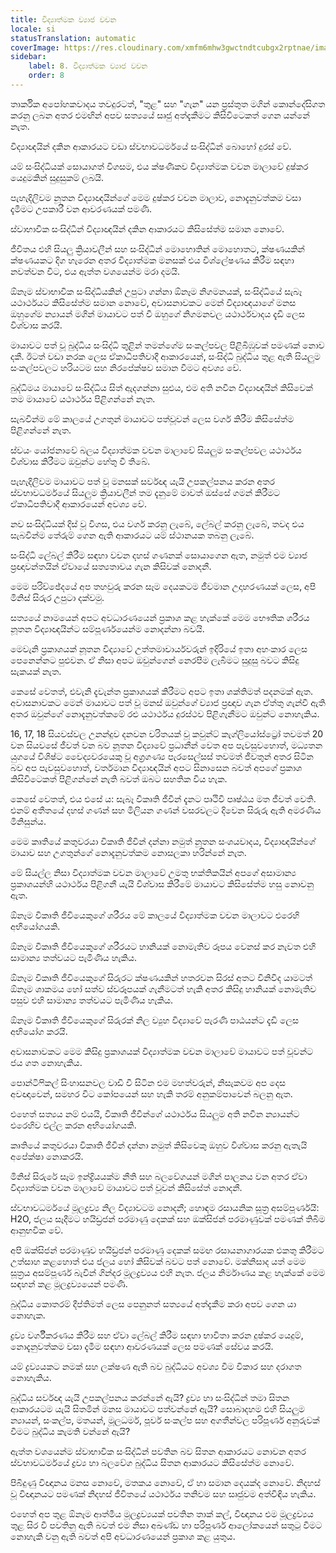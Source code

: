 ```yaml
---
title: විද්‍යාත්මක ව්‍යාජ වචන
locale: si
statusTranslation: automatic
coverImage: https://res.cloudinary.com/xmfm6mhw3gwctndtcubgx2rptnae/image/upload/v1741354419/small_cover_la_gran_rebelion_28716e29d2.webp
sidebar:
    label: 8. විද්‍යාත්මක ව්‍යාජ වචන
    order: 8
---
```

තාර්කික අපෝහකවාදය තවදුරටත්, "තුළ" සහ "ගැන" යන ප්‍රස්තුත මගින් කොන්දේසිගත කරනු ලබන අතර එමඟින් අපව සත්‍යයේ සෘජු අත්දැකීමට කිසිවිටෙකත් ගෙන යන්නේ නැත.

විද්‍යාඥයින් දකින ආකාරයට වඩා ස්වභාවධර්මයේ සංසිද්ධීන් බොහෝ දුරස් වේ.

යම් සංසිද්ධියක් සොයාගත් විගසම, එය ක්ෂණිකව විද්‍යාත්මක වචන මාලාවේ දුෂ්කර යෙදුමකින් සුදුසුකම් ලබයි.

පැහැදිලිවම නූතන විද්‍යාඥයින්ගේ මෙම දුෂ්කර වචන මාලාව, නොදැනුවත්කම වසා දැමීමට උපකාරී වන ආවරණයක් පමණි.

ස්වාභාවික සංසිද්ධීන් විද්‍යාඥයින් දකින ආකාරයට කිසිසේත්ම සමාන නොවේ.

ජීවිතය එහි සියලු ක්‍රියාවලීන් සහ සංසිද්ධීන් මොහොතින් මොහොතට, ක්ෂණයකින් ක්ෂණයකට දිග හැරෙන අතර විද්‍යාත්මක මනසක් එය විශ්ලේෂණය කිරීම සඳහා නවත්වන විට, එය ඇත්ත වශයෙන්ම මරා දමයි.

ඕනෑම ස්වාභාවික සංසිද්ධියකින් උපුටා ගන්නා ඕනෑම නිගමනයක්, සංසිද්ධියේ සැබෑ යථාර්ථයට කිසිසේත්ම සමාන නොවේ, අවාසනාවකට මෙන් විද්‍යාඥයාගේ මනස ඔහුගේම න්‍යායන් මගින් මායාවට පත් වී ඔහුගේ නිගමනවල යථාර්ථවාදය දැඩි ලෙස විශ්වාස කරයි.

මායාවට පත් වූ බුද්ධිය සංසිද්ධි තුළින් තමන්ගේම සංකල්පවල පිළිබිඹුවක් පමණක් නොව දකී. ඊටත් වඩා නරක ලෙස ඒකාධිපතිවාදී ආකාරයෙන්, සංසිද්ධි බුද්ධිය තුළ ඇති සියලුම සංකල්පවලට හරියටම සහ නිරපේක්ෂව සමාන වීමට අවශ්‍ය වේ.

බුද්ධිමය මායාවේ සංසිද්ධිය සිත් ඇදගන්නා සුළුය, එම අති නවීන විද්‍යාඥයින් කිසිවෙක් තම මායාවේ යථාර්ථය පිළිගන්නේ නැත.

සැබවින්ම මේ කාලයේ උගතුන් මායාවට පත්වූවන් ලෙස වර්ග කිරීම කිසිසේත්ම පිළිගන්නේ නැත.

ස්වයං යෝජනාවේ බලය විද්‍යාත්මක වචන මාලාවේ සියලුම සංකල්පවල යථාර්ථය විශ්වාස කිරීමට ඔවුන්ට හේතු වී තිබේ.

පැහැදිලිවම මායාවට පත් වූ මනසක් සර්වඥ යැයි උපකල්පනය කරන අතර ස්වභාවධර්මයේ සියලුම ක්‍රියාවලීන් තම දැනුමේ මාවත් ඔස්සේ ගමන් කිරීමට ඒකාධිපතිවාදී ආකාරයෙන් අවශ්‍ය වේ.

නව සංසිද්ධියක් දිස් වූ විගස, එය වර්ග කරනු ලැබේ, ලේබල් කරනු ලැබේ, තවද එය සැබවින්ම තේරුම් ගෙන ඇති ආකාරයට යම් ස්ථානයක තබනු ලැබේ.

සංසිද්ධි ලේබල් කිරීම සඳහා වචන දහස් ගණනක් සොයාගෙන ඇත, නමුත් එම ව්‍යාජ ප්‍රඥාවන්තයින් ඒවායේ සත්‍යතාවය ගැන කිසිවක් නොදනී.

මෙම පරිච්ඡේදයේ අප තහවුරු කරන සෑම දෙයකටම ජීවමාන උදාහරණයක් ලෙස, අපි මිනිස් සිරුර උපුටා දක්වමු.

සත්‍යයේ නාමයෙන් අපට අවධාරණයෙන් ප්‍රකාශ කළ හැක්කේ මෙම භෞතික ශරීරය නූතන විද්‍යාඥයින්ට සම්පූර්ණයෙන්ම නොදන්නා බවයි.

මෙවැනි ප්‍රකාශයක් නූතන විද්‍යාවේ උත්තමාචාර්යවරුන් ඉදිරියේ ඉතා අහංකාර ලෙස පෙනෙන්නට පුළුවන. ඒ නිසා අපට ඔවුන්ගෙන් නෙරපීම ලැබීමට සුදුසු බවට කිසිදු සැකයක් නැත.

කෙසේ වෙතත්, එවැනි දැවැන්ත ප්‍රකාශයක් කිරීමට අපට ඉතා ශක්තිමත් පදනමක් ඇත. අවාසනාවකට මෙන් මායාවට පත් වූ මනස් ඔවුන්ගේ ව්‍යාජ ප්‍රඥාව ගැන ඒත්තු ගැන්වී ඇති අතර ඔවුන්ගේ නොදැනුවත්කමේ රළු යථාර්ථය දුරස්ථව පිළිගැනීමට ඔවුන්ට නොහැකිය.

16, 17, 18 සියවස්වල උනන්දුව දනවන චරිතයක් වූ කවුන්ට් කැග්ලියෝස්ට්‍රෝ තවමත් 20 වන සියවසේ ජීවත් වන බව නූතන විද්‍යාවේ ප්‍රධානීන් වෙත අප පැවසුවහොත්, මධ්‍යතන යුගයේ විශිෂ්ට වෛද්‍යවරයෙකු වූ අග්‍රගණ්‍ය පැරසෙල්සස් තවමත් ජීවතුන් අතර සිටින බව අප පැවසුවහොත්, වර්තමාන විද්‍යාඥයින් අපට සිනාසෙන බවත් අපගේ ප්‍රකාශ කිසිවිටෙකත් පිළිගන්නේ නැති බවත් ඔබට සහතික විය හැක.

කෙසේ වෙතත්, එය එසේ ය: සැබෑ විකෘති ජීවීන් දැනට පෘථිවි පෘෂ්ඨය මත ජීවත් වෙති. එනම් අතීතයේ දහස් ගණන් සහ මිලියන ගණන් වසරවලට දිවෙන සිරුරු ඇති අමරණීය මිනිසුන්ය.

මෙම කෘතියේ කතුවරයා විකෘති ජීවීන් දන්නා නමුත් නූතන සංශයවාදය, විද්‍යාඥයින්ගේ මායාව සහ උගතුන්ගේ නොදැනුවත්කම නොසලකා හරින්නේ නැත.

මේ සියල්ල නිසා විද්‍යාත්මක වචන මාලාවේ උමතු භක්තිකයින් අපගේ අසාමාන්‍ය ප්‍රකාශයන්හි යථාර්ථය පිළිගනී යැයි විශ්වාස කිරීමේ මායාවට කිසිසේත්ම හසු නොවනු ඇත.

ඕනෑම විකෘති ජීවියෙකුගේ ශරීරය මේ කාලයේ විද්‍යාත්මක වචන මාලාවට එරෙහි අභියෝගයකි.

ඕනෑම විකෘති ජීවියෙකුගේ ශරීරයට හානියක් නොමැතිව රූපය වෙනස් කර නැවත එහි සාමාන්‍ය තත්වයට පැමිණිය හැකිය.

ඕනෑම විකෘති ජීවියෙකුගේ සිරුරට ක්ෂණයකින් හතරවන සිරස් අතට විනිවිද යාමටත් ඕනෑම ශාකමය හෝ සත්ව ස්වරූපයක් ගැනීමටත් හැකි අතර කිසිදු හානියක් නොමැතිව පසුව එහි සාමාන්‍ය තත්වයට පැමිණිය හැකිය.

ඕනෑම විකෘති ජීවියෙකුගේ සිරුරක් නිල ව්‍යුහ විද්‍යාවේ පැරණි පාඨයන්ට දැඩි ලෙස අභියෝග කරයි.

අවාසනාවකට මෙම කිසිදු ප්‍රකාශයක් විද්‍යාත්මක වචන මාලාවේ මායාවට පත් වූවන්ට ජය ගත නොහැකිය.

පොන්ටිෆිකල් සිංහාසනවල වාඩි වී සිටින එම මහත්වරුන්, නිසැකවම අප දෙස අවඥාවෙන්, සමහර විට කෝපයෙන් සහ හැකි තරම් අනුකම්පාවෙන් බලනු ඇත.

එහෙත් සත්‍යය නම් එයයි, විකෘති ජීවීන්ගේ යථාර්ථය සියලුම අති නවීන න්‍යායන්ට එරෙහිව එල්ල කරන අභියෝගයකි.

කෘතියේ කතුවරයා විකෘති ජීවීන් දන්නා නමුත් කිසිවෙකු ඔහුව විශ්වාස කරනු ඇතැයි අපේක්ෂා නොකරයි.

මිනිස් සිරුරේ සෑම ඉන්ද්‍රියයක්ම නීති සහ බලවේගයන් මගින් පාලනය වන අතර ඒවා විද්‍යාත්මක වචන මාලාවේ මායාවට පත් වූවන් කිසිසේත් නොදනී.

ස්වභාවධර්මයේ මූලද්‍රව්‍ය නිල විද්‍යාවටම නොදනී; හොඳම රසායනික සූත්‍ර අසම්පූර්ණයි: H2O, ජලය සෑදීමට හයිඩ්‍රජන් පරමාණු දෙකක් සහ ඔක්සිජන් පරමාණුවක් පමණක් තිබීම ආනුභවික වේ.

අපි ඔක්සිජන් පරමාණුව හයිඩ්‍රජන් පරමාණු දෙකක් සමඟ රසායනාගාරයක එකතු කිරීමට උත්සාහ කළහොත් එය ජලය හෝ කිසිවක් බවට පත් නොවේ. මක්නිසාද යත් මෙම සූත්‍රය අසම්පූර්ණ බැවින් ගින්දර මූලද්‍රව්‍යය එහි නැත. ජලය නිර්මාණය කළ හැක්කේ මෙම සඳහන් කළ මූලද්‍රව්‍යයෙන් පමණි.

බුද්ධිය කොතරම් දීප්තිමත් ලෙස පෙනුනත් සත්‍යයේ අත්දැකීම කරා අපව ගෙන යා නොහැක.

ද්‍රව්‍ය වර්ගීකරණය කිරීම සහ ඒවා ලේබල් කිරීම සඳහා භාවිතා කරන දුෂ්කර යෙදුම්, නොදැනුවත්කම වසා දැමීම සඳහා ආවරණයක් ලෙස පමණක් සේවය කරයි.

යම් ද්‍රව්‍යයකට නමක් සහ ලක්ෂණ ඇති බව බුද්ධියට අවශ්‍ය වීම විකාර සහ දරාගත නොහැකිය.

බුද්ධිය සර්වඥ යැයි උපකල්පනය කරන්නේ ඇයි? ද්‍රව්‍ය හා සංසිද්ධීන් තමා සිතන ආකාරයටම යැයි සිතමින් මනස මායාවට පත්වන්නේ ඇයි? සොබාදහම එහි සියලුම න්‍යායන්, සංකල්ප, මතයන්, මූලධර්ම, පූර්ව සංකල්ප සහ අගතීන්වල පරිපූර්ණ අනුරුවක් වීමට බුද්ධිය කැමති වන්නේ ඇයි?

ඇත්ත වශයෙන්ම ස්වාභාවික සංසිද්ධීන් පවතින බව සිතන ආකාරයට නොවන අතර ස්වභාවධර්මයේ ද්‍රව්‍ය හා බලවේග බුද්ධිය සිතන ආකාරයට කිසිසේත්ම නොවේ.

පිබිදුණු විඥානය මනස නොවේ, මතකය නොවේ, ඒ හා සමාන දෙයක්ද නොවේ. නිදහස් වූ විඥානයට පමණක් නිදහස් ජීවිතයේ යථාර්ථය තනිවම සහ සෘජුවම අත්විඳිය හැකිය.

එහෙත් අප තුළ ඕනෑම ආත්මීය මූලද්‍රව්‍යයක් පවතින තාක් කල්, විඥානය එම මූලද්‍රව්‍යය තුළ සිර වී පවතිනු ඇති බවත් එම නිසා අඛණ්ඩ හා පරිපූර්ණ ආලෝකයෙන් සතුටු වීමට නොහැකි වනු ඇති බවත් අපි අවධාරණයෙන් ප්‍රකාශ කළ යුතුය.


